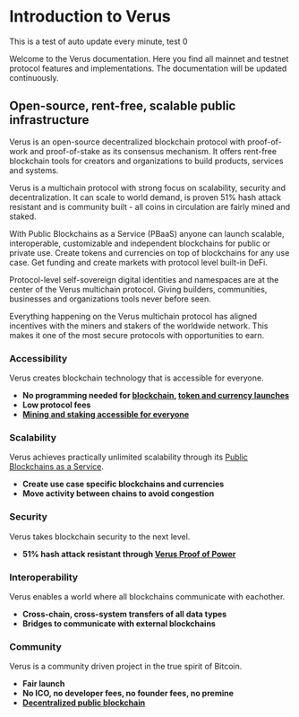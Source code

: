 # Introduction to Verus

This is a test of auto update every minute, test 0

Welcome to the Verus documentation. Here you find all mainnet and testnet protocol features and implementations. The documentation will be updated continuously.

## Open-source, rent-free, scalable public infrastructure
Verus is an open-source decentralized blockchain protocol with proof-of-work and proof-of-stake as its consensus mechanism. It offers rent-free blockchain tools for creators and organizations to build products, services and systems. 

Verus is a multichain protocol with strong focus on scalability, security and decentralization. It can scale to world demand, is proven 51% hash attack resistant and is community built - all coins in circulation are fairly mined and staked.

With Public Blockchains as a Service (PBaaS) anyone can launch scalable, interoperable, customizable and independent blockchains for public or private use. Create tokens and currencies on top of blockchains for any use case. Get funding and create markets with protocol level built-in DeFi.

Protocol-level self-sovereign digital identities and namespaces are at the center of the Verus multichain protocol. Giving builders, communities, businesses and organizations tools never before seen.

Everything happening on the Verus multichain protocol has aligned incentives with the miners and stakers of the worldwide network. This makes it one of the most secure protocols with opportunities to earn.

### Accessibility
Verus creates blockchain technology that is accessible for everyone.
* **No programming needed for [blockchain](/blockchains/), [token and currency launches](/currencies/)**
* **Low protocol fees**
* **[Mining and staking accessible for everyone](/economy/)**

### Scalability
Verus achieves practically unlimited scalability through its [Public Blockchains as a Service](/blockchains/).
* **Create use case specific blockchains and currencies** 
* **Move activity between chains to avoid congestion**

### Security
Verus takes blockchain security to the next level. 
* **51% hash attack resistant through [Verus Proof of Power](/overview/verus-proof-of-power/)**

### Interoperability
Verus enables a world where all blockchains communicate with eachother.
* **Cross-chain, cross-system transfers of all data types**
* **Bridges to communicate with external blockchains**

### Community
Verus is a community driven project in the true spirit of Bitcoin. 
* **Fair launch**
* **No ICO, no developer fees, no founder fees, no premine**
* **[Decentralized public blockchain](/overview/decentralization/)**